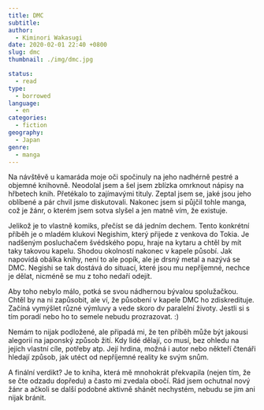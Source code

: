 ```yaml
---
title: DMC
subtitle:
author:
  - Kiminori Wakasugi
date: 2020-02-01 22:40 +0800
slug: dmc
thumbnail: ./img/dmc.jpg

status:
  - read
type:
  - borrowed
language:
  - en
categories:
  - fiction
geography:
  - Japan
genre:
  - manga
---
```


Na návštěvě u kamaráda moje oči spočinuly na jeho nadhérně pestré a objemné knihovně. Neodolal jsem a šel jsem zblízka omrknout nápisy na hřbetech knih. Přetékalo to zajímavými tituly. Zeptal jsem se, jaké jsou jeho oblíbené a pár chvil jsme diskutovali. Nakonec jsem si půjčil tohle manga, což je žánr, o kterém jsem sotva slyšel a jen matně vím, že existuje.

Jelikož je to vlastně komiks, přečíst se dá jedním dechem. Tento konkrétní příběh je o mladém klukovi Negishim, který přijede z venkova do Tokia. Je nadšeným posluchačem švédského popu, hraje na kytaru a chtěl by mít taky takovou kapelu. Shodou okolností nakonec v kapele působí. Jak napovídá obálka knihy, není to ale popík, ale je drsný metal a nazývá se DMC. Negishi se tak dostává do situací, které jsou mu nepříjemné, nechce je dělat, nicméně se mu z toho nedaří odejít.

Aby toho nebylo málo, potká se svou nádhernou bývalou spolužačkou. Chtěl by na ni zapůsobit, ale ví, že působení v kapele DMC ho zdiskredituje. Začíná vymýšlet různé výmluvy a vede skoro dv paralelní životy. Jestli si s tím poradí nebo ho to semele nebudu prozrazovat. :)

Nemám to nijak podložené, ale připadá mi, že ten příběh může být jakousi alegorií na japonský způsob žití. Kdy lidé dělají, co musí, bez ohledu na jejich vlastní cíle, potřeby atp. Její hrdina, možná i autor nebo někteří čtenáři hledají způsob, jak utéct od nepříjemné reality ke svým snům.

A finální verdikt? Je to kniha, která mě mnohokrát překvapila (nejen tím, že se čte odzadu dopředu) a často mi zvedala obočí. Rád jsem ochutnal nový žánr a ačkoli se další podobné aktivně shánět nechystém, nebudu se jim ani nijak bránit.
